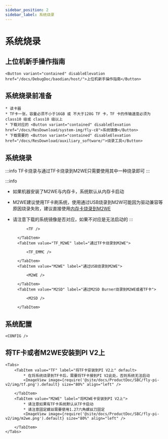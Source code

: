 ```yaml
---
sidebar_position: 2
sidebar_label: 系统烧录
---
```


# 系统烧录

## 上位机新手操作指南

    <Button variant="contained" disableElevation href="/docs/DebugDoc/baodian/host/">上位机新手操作指南</Button>

## 系统烧录前准备

    * 读卡器
    * TF卡一张，容量必须不小于16GB 或 不大于128G TF 卡，TF 卡的传输速度必须为 class10 级或 class10 级以上
    * 下载对应的 <Button variant="contained" disableElevation href="/docs/ResDownload/system-img/fly-c8">系统镜像</Button>
    * 下载需要的 <Button variant="contained" disableElevation href="/docs/ResDownload/auxiliary_software/">烧录工具</Button>

## 系统烧录

:::info
TF卡烧录与通过TF卡烧录到M2WE只需要使用其中一种烧录即可
:::

:::info
* 如果机器安装了M2WE与内存卡，系统默认从内存卡启动
* M2WE建议使用TF卡刷系统，使用通过USB烧录到M2W可能因为驱动兼容等原因烧录失败，建议直接使用[内存卡烧录到M2WE](https://mellow-next.klipper.cn/docs/ProductDoc/SBC/fly-pi-v2/fly-os)
* 请注意下载的系统镜像是否对应，如果不对应是无法启动的
:::

    <Tabs>
        <TabItem value="TF" label="烧录到TF卡" default>
            
            <TF />
            
        </TabItem>
        <TabItem value="TF_M2WE" label="通过TF卡烧录到M2WE">
            
            <TF_EMMC />

        </TabItem>
        <TabItem value="M2WE" label="通过USB烧录到M2WE">
            
            <M2WE />

        </TabItem>
        <TabItem value="M2SD" label="通过M2SD Burner烧录到M2WE或者TF卡">
            
            <M2SD />

        </TabItem>
    </Tabs>


## 系统配置

    <CONFIG />

## 将TF卡或者M2WE安装到PI V2上

    <Tabs>
        <TabItem value="TF" label="将TF卡安装到PI V2上" default>
            * 在将系统烧录到TF卡后，需要将TF卡接到PI V2此处，否则系统无法启动
            <ImageView image={require('@site/docs/ProductDoc/SBC/fly-pi-v2/img/tf.png').default} size="80%" align="left" />  

        </TabItem>
        <TabItem value="M2WE" label="将M2WE卡安装到PI V2上">
            * 请注意如果有TF卡系统默认从TF卡启动
            * 请注意固定螺丝需要使用1.27六角螺丝刀固定
            <ImageView image={require('@site/docs/ProductDoc/SBC/fly-pi-v2/img/m2we.png').default} size="80%" align="left" />  

        </TabItem>
    </Tabs>